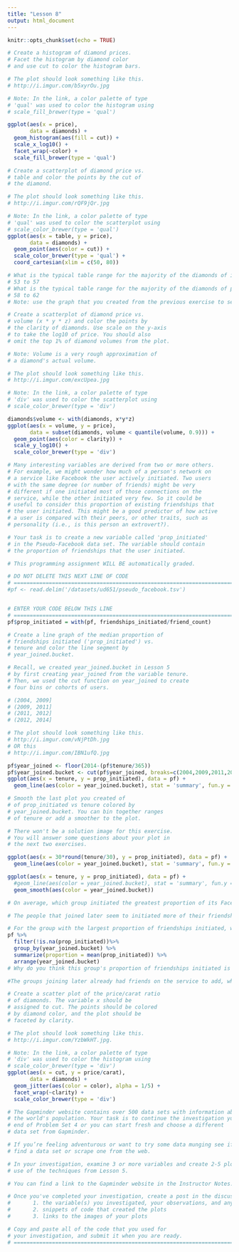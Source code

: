 ```yaml
---
title: "Lesson 8"
output: html_document
---
```


```r
knitr::opts_chunk$set(echo = TRUE)
```

```r
# Create a histogram of diamond prices.
# Facet the histogram by diamond color
# and use cut to color the histogram bars.

# The plot should look something like this.
# http://i.imgur.com/b5xyrOu.jpg

# Note: In the link, a color palette of type
# 'qual' was used to color the histogram using
# scale_fill_brewer(type = 'qual')

ggplot(aes(x = price),
       data = diamonds) +
  geom_histogram(aes(fill = cut)) +
  scale_x_log10() +
  facet_wrap(~color) +
  scale_fill_brewer(type = 'qual')

```

```r
# Create a scatterplot of diamond price vs.
# table and color the points by the cut of
# the diamond.

# The plot should look something like this.
# http://i.imgur.com/rQF9jQr.jpg

# Note: In the link, a color palette of type
# 'qual' was used to color the scatterplot using
# scale_color_brewer(type = 'qual')
ggplot(aes(x = table, y = price),
       data = diamonds) +
  geom_point(aes(color = cut)) +
  scale_color_brewer(type = 'qual') +
  coord_cartesian(xlim = c(50, 80))
```

```r
# What is the typical table range for the majority of the diamonds of ideal cut?
# 53 to 57
# What is the typical table range for the majority of the diamonds of premium cut?
# 58 to 62
# Note: use the graph that you created from the previous exercise to see the answer. You do not need to run summaries.
```

```r
# Create a scatterplot of diamond price vs.
# volume (x * y * z) and color the points by
# the clarity of diamonds. Use scale on the y-axis
# to take the log10 of price. You should also
# omit the top 1% of diamond volumes from the plot.

# Note: Volume is a very rough approximation of
# a diamond's actual volume.

# The plot should look something like this.
# http://i.imgur.com/excUpea.jpg

# Note: In the link, a color palette of type
# 'div' was used to color the scatterplot using
# scale_color_brewer(type = 'div')

diamonds$volume <- with(diamonds, x*y*z)
ggplot(aes(x = volume, y = price),
       data = subset(diamonds, volume < quantile(volume, 0.9))) +
  geom_point(aes(color = clarity)) +
  scale_y_log10() +
  scale_color_brewer(type = 'div')
```

```r
# Many interesting variables are derived from two or more others.
# For example, we might wonder how much of a person's network on
# a service like Facebook the user actively initiated. Two users
# with the same degree (or number of friends) might be very
# different if one initiated most of those connections on the
# service, while the other initiated very few. So it could be
# useful to consider this proportion of existing friendships that
# the user initiated. This might be a good predictor of how active
# a user is compared with their peers, or other traits, such as
# personality (i.e., is this person an extrovert?).

# Your task is to create a new variable called 'prop_initiated'
# in the Pseudo-Facebook data set. The variable should contain
# the proportion of friendships that the user initiated.

# This programming assignment WILL BE automatically graded.

# DO NOT DELETE THIS NEXT LINE OF CODE
# ========================================================================
#pf <- read.delim('/datasets/ud651/pseudo_facebook.tsv')


# ENTER YOUR CODE BELOW THIS LINE
# ========================================================================
pf$prop_initiated = with(pf, friendships_initiated/friend_count)

```

```r
# Create a line graph of the median proportion of
# friendships initiated ('prop_initiated') vs.
# tenure and color the line segment by
# year_joined.bucket.

# Recall, we created year_joined.bucket in Lesson 5
# by first creating year_joined from the variable tenure.
# Then, we used the cut function on year_joined to create
# four bins or cohorts of users.

# (2004, 2009]
# (2009, 2011]
# (2011, 2012]
# (2012, 2014]

# The plot should look something like this.
# http://i.imgur.com/vNjPtDh.jpg
# OR this
# http://i.imgur.com/IBN1ufQ.jpg

pf$year_joined <- floor(2014-(pf$tenure/365))
pf$year_joined.bucket <- cut(pf$year_joined, breaks=c(2004,2009,2011,2012,2014))
ggplot(aes(x = tenure, y = prop_initiated), data = pf) +
  geom_line(aes(color = year_joined.bucket), stat = 'summary', fun.y = median)
```

```r
# Smooth the last plot you created of
# of prop_initiated vs tenure colored by
# year_joined.bucket. You can bin together ranges
# of tenure or add a smoother to the plot.

# There won't be a solution image for this exercise.
# You will answer some questions about your plot in
# the next two exercises.

ggplot(aes(x = 30*round(tenure/30), y = prop_initiated), data = pf) +
  geom_line(aes(color = year_joined.bucket), stat = 'summary', fun.y = median)

ggplot(aes(x = tenure, y = prop_initiated), data = pf) +
  #geom_line(aes(color = year_joined.bucket), stat = 'summary', fun.y = median) +
  geom_smooth(aes(color = year_joined.bucket))
```

```r
# On average, which group initiated the greatest proportion of its Facebook friendships? The plot with teh smoother that you created in the last exercise can help you answer this question.

# The people that joined later seem to initiated more of their friendships. Which means, (2012,2014] initiated the most.
```

```r
# For the group with the largest proportion of friendships initiated, what is the group's average (mean) proportion of friendships initiated?
pf %>%
  filter(!is.na(prop_initiated))%>%
  group_by(year_joined.bucket) %>%
  summarize(proportion = mean(prop_initiated)) %>%
  arrange(year_joined.bucket)
# Why do you think this group's proportion of friendships initiated is higher than the others?

#The groups joining later already had friends on the service to add, whereas the people to add as friends were limited when there was a smaller user population. In other words, the new users added the people they already knew on the service, so as more users joined, there were more users to add at the time of account creation, making the amount of friends initiated larger.
```

```r
# Create a scatter plot of the price/carat ratio
# of diamonds. The variable x should be
# assigned to cut. The points should be colored
# by diamond color, and the plot should be
# faceted by clarity.

# The plot should look something like this.
# http://i.imgur.com/YzbWkHT.jpg.

# Note: In the link, a color palette of type
# 'div' was used to color the histogram using
# scale_color_brewer(type = 'div')
ggplot(aes(x = cut, y = price/carat),
       data = diamonds) +
  geom_jitter(aes(color = color), alpha = 1/5) +
  facet_wrap(~clarity) +
  scale_color_brewer(type = 'div')
```

```r
# The Gapminder website contains over 500 data sets with information about
# the world's population. Your task is to continue the investigation you did at the
# end of Problem Set 4 or you can start fresh and choose a different
# data set from Gapminder.

# If you’re feeling adventurous or want to try some data munging see if you can
# find a data set or scrape one from the web.

# In your investigation, examine 3 or more variables and create 2-5 plots that make
# use of the techniques from Lesson 5.

# You can find a link to the Gapminder website in the Instructor Notes.

# Once you've completed your investigation, create a post in the discussions that includes:
#       1. the variable(s) you investigated, your observations, and any summary statistics
#       2. snippets of code that created the plots
#       3. links to the images of your plots

# Copy and paste all of the code that you used for
# your investigation, and submit it when you are ready.
# ============================================================================================
```

```r

```